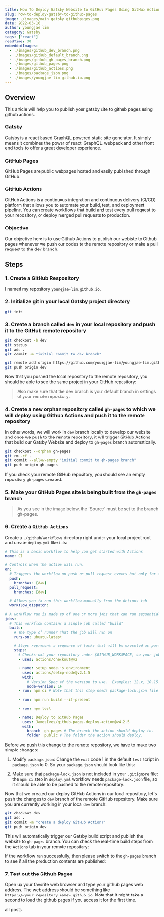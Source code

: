 ```yaml
---
title: How To Deploy Gatsby Website to GitHub Pages Using GitHub Actions 
slug: how-to-deploy-gatsby-to-github-pages
image: ./images/main_gatsby_githubpages.png
date: 2022-03-16
author: youngjae lim
category: Gatsby 
tags: ["react"]
readTime: 30
embeddedImages:
  - ./images/github_dev_branch.png
  - ./images/github_default_branch.png
  - ./images/github_gh-pages_branch.png
  - ./images/github_pages.png
  - ./images/github_actions.png
  - ./images/package_json.png
  - ./images/youngjae-lim.github.io.png
---
```



## Overview

This article will help you to publish your gatsby site to github pages using github actions.

### Gatsby

Gatsby is a react based GraphQL powered static site generator. It simply means it combines the power of react, GraphQL, webpack and other front end tools to offer a great developer experience.

### GitHub Pages

GitHub Pages are public webpages hosted and easily published through GitHub.


### GitHub Actions

GitHub Actions is a continuous integration and continuous delivery (CI/CD) platform that allows you to automate your build, test, and deployment pipeline. You can create workflows that build and test every pull request to your repository, or deploy merged pull requests to production.

### Objective

Our objective here is to use Github Actions to publish our webiste to Github pages whenever we push our codes to the remote repository or make a pull request to the dev branch.

## Steps

### 1. Create a GitHub Respository

  I named my repository `youngjae-lim.github.io`.


### 2. Initialize git in your local Gatsby project directory

  ```bash
  git init
  ```

### 3. Create a branch called `dev` in your local repository and push it to the GitHub remote repository


  ```bash
  git checkout -b dev
  git status
  git add .
  git commit -m "initial commit to dev branch"

  git remote add origin https://github.com/youngjae-lim/youngjae-lim.github.io 
  git push origin dev 
  ```

  Now that you pushed the local repository to the remote repository, you should be able to see the same project in your GitHub repository:

  <GatsbyImage image={getImage(props.embeddedImages[0])} alt="github dev branch" />

  <blockquote display="warning">  
  Also make sure that the dev branch is your default branch in settings of your remote repository:
  </blockquote>
  
  <GatsbyImage image={getImage(props.embeddedImages[1])} alt="github default branch" />


### 4. Create a new orphan repository called `gh-pages` to which we will deploy using Github Actions and push it to the remote repository

  In other words, we will work in `dev` branch locally to develop our website and once we push to the remote repository, it will trigger GitHub Actions that build our Gatsby Website and deploy to `gh-pages` branch automatically. 
 
  ```bash
  git checkout --orphan gh-pages
  git rm -rf .
  git commit --allow-empty "initial commit to gh-pages branch"
  git push origin gh-pages
  ```

  If you check your remote GitHub repository, you should see an empty repository `gh-pages` created.

### 5. Make your GitHub Pages site is being built from the `gh-pages` branch

  <blockquote display="warning">  
  As you see in the image below, the `Source` must be set to the branch gh-pages.
  </blockquote>

  <GatsbyImage image={getImage(props.embeddedImages[3])} alt="github default branch for github pages" />

### 6. Create a `GitHub Actions`

  Create a `./github/workflows` directory right under your local project root and create `deploy.yml` like this:

  ```yml file=./github/workflows/deploy.yml highlights=32,36
  # This is a basic workflow to help you get started with Actions
  name: CI

  # Controls when the action will run.
  on:
    # Triggers the workflow on push or pull request events but only for the dev branch
    push:
      branches: [dev]
    pull_request:
      branches: [dev]

    # Allows you to run this workflow manually from the Actions tab
    workflow_dispatch:

  # A workflow run is made up of one or more jobs that can run sequentially or in parallel
  jobs:
    # This workflow contains a single job called "build"
    build:
      # The type of runner that the job will run on
      runs-on: ubuntu-latest

      # Steps represent a sequence of tasks that will be executed as part of the job
      steps:
        # Checks-out your repository under $GITHUB_WORKSPACE, so your job can access it
        - uses: actions/checkout@v2

        - name: Setup Node.js environment
          uses: actions/setup-node@v2.1.5
          with:
            # Version Spec of the version to use.  Examples: 12.x, 10.15.1, >=10.15.0
            node-version: 16
        - run: npm ci # Note that this step needs package-lock.json file

        - run: npm run build --if-present

        - run: npm test

        - name: Deploy to GitHub Pages
          uses: JamesIves/github-pages-deploy-action@v4.2.5
          with:
            branch: gh-pages # The branch the action should deploy to.
            folder: public # The folder the action should deploy.
  ```

  Before we push this change to the remote repository, we have to make two simple changes:
  1. Modify `package.json`: 
  Change the `exit` code 1 in the default `test` script in `package.json` to 0. So your `package.json` should look like this:

  <GatsbyImage image={getImage(props.embeddedImages[5])} alt="package.json" />

  2. Make sure that `package-lock.json` is not included in your `.gitignore` file: the `npm ci` step in `deploy.yml` workflow needs `package-lock.json` file, so it should be able to be pushed to the remote repository. 

  
Now that we created our deploy GitHub Actions in our local repository, let's push the changes to `dev` branch of the remote GitHub repository. Make sure you are currently working in your local `dev` branch:

  ```bash
  git checkout dev
  git add .
  git commit -m "create a deploy GitHub Actions"
  git push origin dev
  ```

  This will automatically trigger our Gatsby build script and publish the website to `gh-pages` branch. You can check the real-time build steps from the `Actions` tab in your remote repository:

  <GatsbyImage image={getImage(props.embeddedImages[4])} alt="github actions" />

  If the workflow ran successfully, then please switch to the `gh-pages` branch to see if all the production contents are published:
  
  <GatsbyImage image={getImage(props.embeddedImages[2])} alt="github gh-pages branch" />

### 7. Test out the Github Pages

Open up your favorite web browser and type your github pages web address. The web address should be something like `https://<your_repository_name>.github.io`. Note that it might take a second to load the github pages if you access it for the first time. 
  
  <GatsbyImage image={getImage(props.embeddedImages[6])} alt="github gh-pages branch" />

<Link to='/posts' className='btn center-btn'>
  all posts
</Link>
